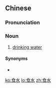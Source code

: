 ==Chinese==
{{zh-forms}}

===Pronunciation===
{{zh-pron
|c=sik6 seoi2
|cat=n
}}
<!--|h=pfs=sṳ̍t-súi
|mn=chia̍h-chúi-->{{attention|zh}}

===Noun===
{{zh-noun}}

# {{lb|zh|Cantonese}} [[drinking water]]

====Synonyms====
* {{zh-l|飲用水}}

[[ko:食水]]
[[lo:食水]]
[[zh:食水]]